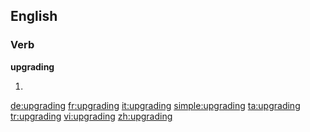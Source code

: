 ==English==

===Verb===
'''upgrading'''

# {{present participle of|upgrade}}

[[de:upgrading]]
[[fr:upgrading]]
[[it:upgrading]]
[[simple:upgrading]]
[[ta:upgrading]]
[[tr:upgrading]]
[[vi:upgrading]]
[[zh:upgrading]]